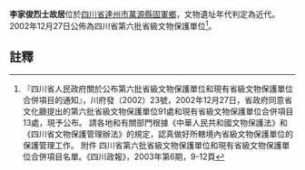 {{msg:四川省文物保護單位
|名稱 = 李家俊烈士故居
|編號 = 81
|圖片 = 
|級別 = S6
|分類 = 
|時代 = 近代
|地点 = [[四川省|四川省]][[達州市|達州市]][[萬源縣|萬源縣]][[固軍鄉|固軍鄉]]
|坐標 =
|登錄 = 2002年12月27日
}}
'''李家俊烈士故居'''位於[[四川省|四川省]][[達州市|達州市]][[萬源縣|萬源縣]][[固軍鄉|固軍鄉]]，文物遺址年代判定為近代。2002年12月27日公佈為四川省第六批省級文物保護單位<ref>『四川省人民政府關於公布第六批省級文物保護單位和現有省級文物保護單位合併項目的通知』，川府發（2002）23號，2002年12月27日，省政府同意省文化廳提出的第六批省級文物保護單位91處和現有省級文物保護單位合併項目13處，現予公布。 請各地和有關部門根據《中華人民共和國文物保護法》和《四川省文物保護管理辦法》的規定，認真做好所轄境內省級文物保護單位的保護管理工作。 附件 四川省第六批省級文物保護單位和現有省級文物保護單位合併項目名單。《四川政報》，2003年第6期，9-12頁</ref>。
==註釋==
{{reflist}}
{{文物保護單位小作品}}